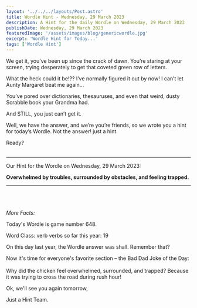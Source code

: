 ```yaml
---
layout: '../../../layouts/Post.astro'
title: Wordle Hint - Wednesday, 29 March 2023
description: A Hint for the daily Wordle on Wednesday, 29 March 2023
publishDate: Wednesday, 29 March 2023
featuredImage: '/assets/images/blog/genericwordle.jpg'
excerpt: 'Wordle Hint for Today...'
tags: ['Wordle Hint']
---
```


We get it, you’ve been up since the crack of dawn. You’re staring at your screen, trying desperately to get that coveted green row of letters. 

What the heck could it be!??
I’ve normally figured it out by now!
I can’t let Aunty Margaret beat me again… 

You’ve pored over dictionaries, thesauruses, and even that weird, dusty Scrabble book your Grandma had.

And STILL, you just can’t get it. 

Well, we have the answer, and we’re you’re friends, so we wrote you a hint for today’s Wordle.
Not the answer! just a hint. 

Ready?<br /><br />

----

Our Hint for the Wordle on Wednesday, 29 March 2023:

**Overwhelmed by troubles, surrounded by obstacles, and feeling trapped.** 


----

<br /><br /><br />*More Facts:*

Today's Wordle is game number 648.

Word Class: verb verbs so far this year: 19 

On this day last year, the Wordle answer was shall. Remember that? 

Now it's time for everyone's favorite section – the Bad Dad Joke of the Day:<br /><br />Why did the chicken feel overwhelmed, surrounded, and trapped? Because it was trying to cross the road during rush hour! 

Ok, we'll see you again tomorrow, 

Just a Hint Team.